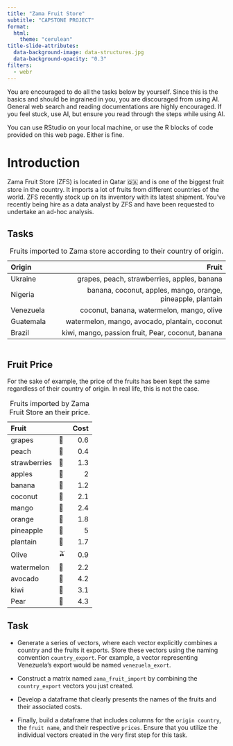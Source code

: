 ```yaml
---
title: "Zama Fruit Store"
subtitle: "CAPSTONE PROJECT"
format:
  html:
    theme: "cerulean"
title-slide-attributes: 
  data-background-image: data-structures.jpg
  data-background-opacity: "0.3"
filters: 
  - webr
---
```

:::{.callout-important}
You are encouraged to do all the tasks below by yourself. Since this is the basics and should be ingrained in you, you are discouraged from using AI. General web search and reading documentations are highly encouraged. If you feel stuck, use AI, but ensure you read through the steps while using AI. 

You can use RStudio on your local machine, or use the R blocks of code provided on this web page. Either is fine.
:::


# Introduction {.smaller}
Zama Fruit Store (ZFS) is located in Qatar 🇶🇦 and is one of the biggest fruit store in the country. It imports a lot of fruits from different countries of the world. ZFS recently stock up on its inventory with its latest shipment. You've recently being hire as a data analyst by ZFS and have been requested to undertake an ad-hoc analysis. 

## Tasks
Origin | Fruit |
:------ | -----:|
Ukraine | grapes, peach, strawberries, apples, banana |
Nigeria | banana, coconut, apples, mango, orange, pineapple, plantain | 
Venezuela | coconut, banana, watermelon, mango, olive |
Guatemala | watermelon, mango, avocado, plantain, coconut |
Brazil | kiwi, mango, passion fruit, Pear, coconut, banana |

: Fruits imported to Zama store according to their country of  origin.

```webr-r

```


## Fruit Price {.smaller .scrollable}

For the sake of example, the price of the fruits has been kept the same regardless  of their country of origin. In real life, this is not the case.

Fruit |  |Cost | 
:--- | -- |---: |
grapes |🍇| 0.6 |
peach |🍑| 0.4 |
strawberries |🍓| 1.3 |
apples |🍏| 2 |
banana |🍌| 1.2 |
coconut |🥥| 2.1 |
mango |🥭| 2.4 |
orange |🍊| 1.8 |
pineapple |🍍| 5 |
plantain |🌙| 1.7 |
Olive |🫒| 0.9 |
watermelon |🍉| 2.2 |
avocado |🥑| 4.2 |
kiwi |🥝| 3.1 |
Pear |🍐| 4.3 |

: Fruits imported by Zama Fruit Store an their price.

## Task {.smaller}

- Generate a series of vectors, where each vector explicitly combines a country and the fruits it exports. Store these vectors using the naming convention `country_export`. For example, a vector representing Venezuela's export would be named `venezuela_exort`.

- Construct a matrix named `zama_fruit_import` by combining the `country_export` vectors you just created.

- Develop a dataframe that clearly presents the names of the fruits and their associated costs.

- Finally, build a dataframe that includes columns for the `origin country`, the `fruit name`, and their respective `prices`. Ensure that you utilize the individual vectors created in the very first step for this task.
